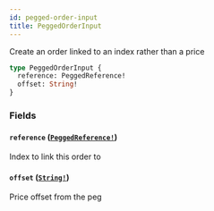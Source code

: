 ```yaml
---
id: pegged-order-input
title: PeggedOrderInput
---
```


Create an order linked to an index rather than a price

```graphql
type PeggedOrderInput {
  reference: PeggedReference!
  offset: String!
}
```

### Fields

#### `reference` ([`PeggedReference!`](/docs/graphql/enums/pegged-reference))

Index to link this order to

#### `offset` ([`String!`](/docs/graphql/scalars/string))

Price offset from the peg
